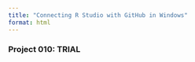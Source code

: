 ```yaml
---
title: "Connecting R Studio with GitHub in Windows"
format: html
---
```


### Project 010: **TRIAL**
